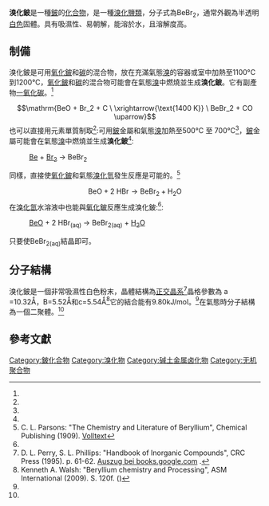 {{chembox
| ImageFile = Beryllium bromide.svg
| ImageSize = 250px
| IUPACName = Beryllium bromide
| SystematicName = 
| OtherNames = 
| Section1 = {{Chembox Identifiers
| CASNo = 7787-46-4
| CASNo_Ref = {{cascite|changed|??}}
|  ChemSpiderID  =  74208
|  InChIKey  =  PBKYCFJFZMEFRS-NUQVWONBAJ
|  PubChem  =  82230
|  SMILES  =  [Be+2].[Br-].[Br-]
|  InChI  =  1/Be.2BrH/h;2*1H/q+2;;/p-2
|  ChemSpiderID_Ref  = {{chemspidercite|correct|chemspider}}|  StdInChI_Ref  = {{stdinchicite|correct|chemspider}}|  StdInChI  =  1S/Be.2BrH/h;2*1H/q+2;;/p-2
|  StdInChIKey_Ref  = {{stdinchicite|correct|chemspider}}|  StdInChIKey  =  PBKYCFJFZMEFRS-UHFFFAOYSA-L
|  ChEBI_Ref  = {{ebicite|correct|EBI}}|  KEGG_Ref  = {{keggcite|correct|kegg}}
}}
| Section2 = {{Chembox Properties
|  Formula = [[鈹|Be]][[溴|Br<sub>2</sub>]]
|  MolarMass = 168.820 g/mol
|  Appearance = 無色白色固體結晶
|  Density = 3.465 g/cm<sup>3</sup> (20 °C)<ref name="Alfa"/>
|  MeltingPt = 508°C <ref name="Alfa"/>
|  SublimationConditions = 473°C <ref name="perry"/>
|  BoilingPt = 520°C<ref name="hand">
{{Citation
 | last = Perry
 | first =Dale L. 
 | last2 =Phillips
 | first2 =Sidney L. 
 | year =1995
 | title =Handbook of Inorganic Compounds
 | publisher =CRC Press
 | pages =61–62
 | isbn =0-8493-8671-3
 | url= http://books.google.com/?id=0fT4wfhF1AsC&pg=PA61&dq=%22beryllium+bromide%22+properties
 | accessdate = 2007-12-10
}}</ref><ref name="Alfa">{{Alfa|42137|Datum=28. May 2010}}</ref>
| Solubility = 高溶解度<ref name="hand"/>
| SolubleOther = 可溶<ref name="lit">
{{Citation
 | last = Parsons
 | first =Charles Lathrop
 | year =1909
 | title =The Chemistry and Literature of Beryllium
 | place =Easton, Pa.
 | publisher =Chemical Publishing
 | pages =21–22
 | url =http://books.google.com/?id=7MxAAAAAIAAJ&pg=PA21&dq=%22beryllium+bromide%22
 | accessdate = 2007-12-10
}}</ref>
|  Solvent =  [[乙醇|乙醇]]
|  pKa = 
|  pKb =
  }}
| Section3 = {{Chembox Structure
|  CrystalStruct = [[正交晶系|正交晶系]]
  }}
| Section4 = {{Chembox Thermochemistry
|  DeltaHf = -2.094 kJ/g
|  Entropy = 9.5395 J/K
|  HeatCapacity = 0.4111 J/g K}}
| Section7 = {{Chembox Hazards
|  Reference =<ref name="GESTIS">{{GESTIS|ZVG=500018|CAS=7787-46-4|Datum=13. März 2011}}.</ref>
|  GHSPictograms = {{Chembox GHSPictograms|06|08|09}}
|  MainHazards = [[鈹中毒|鈹中毒]]
|  RPhrases = {{R49}}-{{R25}}-{{R26}}-{{R36/37/38}}-{{R43}}-{{R48/23}}-{{R51/53}}
|  SPhrases = {{S45}}-{{S53}}-{{S61}}
|  HPhrases = {{H-phrases|350|330|301|372|319|335|315|317|411}}
  }}
| Section8 = {{Chembox Related
|  OtherAnions = [[氟化鈹|氟化鈹]]<br>[[氯化鈹|氯化鈹]]<br>[[碘化鈹|碘化鈹]]
|  OtherCations = [[溴化鎂|溴化鎂]]<br/>[[溴化鈣|溴化鈣]]<br/>[[溴化鍶|溴化鍶]]<br/>[[溴化鋇|溴化鋇]]<br/>[[溴化鐳|溴化鐳]]
  }}
}}
'''溴化鈹'''是一種[[鈹|鈹]]的[[化合物|化合物]]，是一種[[溴化|溴化]][[鹽類|鹽類]]，分子式為BeBr<sub>2</sub>，通常外觀為半透明[[白色|白色]]固體。具有吸濕性、易朝解，能溶於水，且溶解度高。

==制備==
溴化鈹是可用[[氧化鈹|氧化鈹]]和[[碳|碳]]的混合物，放在充滿氣態[[溴|溴]]的容器或室中加熱至1100°C到1200°C，[[氧化鈹|氧化鈹]]和[[碳|碳]]的混合物可能會在氣態[[溴|溴]]中燃燒並生成'''溴化鈹'''。它有副產物[[一氧化碳|一氧化碳]]。<ref name="Walsh"/>
:<math>\mathrm{BeO +  Br_2 + C \ \xrightarrow{\text{1400 K}} \ BeBr_2 + CO \uparrow}</math>
也可以直接用元素單質制取<ref name="perry"/>:可用[[鈹|鈹]]金屬和氣態[[溴|溴]]加熱至500°C 至 700°C<ref name="hand"/>，[[鈹|鈹]]金屬可能會在氣態[[溴|溴]]中燃燒並生成'''溴化鈹'''<ref name="Walsh"/>:
:[[鈹|Be]]  +  [[溴|Br<sub>2</sub>]]  →  BeBr<sub>2</sub>
同樣，直接使[[氧化鈹|氧化鈹]]和氣態[[溴化氫|溴化氫]]發生反應是可能的。<ref name="parsons">C. L. Parsons: "The Chemistry and Literature of Beryllium", Chemical Publishing (1909). [http://www.archive.org/stream/chemistryliterat00parsrich#page/20/mode/2up Volltext]</ref>
:<math>\mathrm{BeO + 2\ HBr \longrightarrow BeBr_2 + H_2O}</math>
在[[溴化氫|溴化氫]]水溶液中也能與[[氧化鈹|氧化鈹]]反應生成溴化鈹:<ref name="lit"/>:
:[[氧化鈹|BeO]]  +  2 HBr<sub>(aq)</sub>  →  BeBr<sub>2(aq)</sub>  +  [[水|H<sub>2</sub>O]]
只要使BeBr<sub>2(aq)</sub>結晶即可。

== 分子結構 ==
溴化鈹是一個非常吸濕性白色粉末，晶體結構為[[正交晶系|正交晶系]]<ref name="perry">D. L. Perry, S. L. Phillips: "Handbook of Inorganic Compounds", CRC Press (1995). p. 61-62. [http://books.google.com/books?id=0fT4wfhF1AsC&pg=PA61&dq=%22beryllium+bromide%22+properties&as_brr=3&sig=NDf7PmjoOd80k5IHspIoSFa2sWI#v=onepage&q=%22beryllium%20bromide%22%20properties&f=false Auszug bei books.google.com] {{Wayback|url=http://books.google.com/books?id=0fT4wfhF1AsC&pg=PA61&dq=%22beryllium+bromide%22+properties&as_brr=3&sig=NDf7PmjoOd80k5IHspIoSFa2sWI#v=onepage&q=%22beryllium%20bromide%22%20properties&f=false |date=20160613151116 }}.</ref>晶格參數為 a =10.32Ǻ，B=5.52Ǻ和c=5.54Ǻ<ref name="Walsh">Kenneth A. Walsh: "Beryllium chemistry and Processing", ASM International (2009). S. 120f. ({{Google Buch|BuchID=3-GbhmSfyeYC|Seite=120}})</ref>它的結合能有9.80kJ/mol。<ref name="perry"/>在氣態時分子結構為一個二聚體。<ref name="Walsh"/>

==參考文獻==
{{Reflist}}

{{鈹化合物}}

[[Category:鈹化合物|Category:鈹化合物]]
[[Category:溴化物|Category:溴化物]]
[[Category:碱土金属卤化物|Category:碱土金属卤化物]]
[[Category:无机聚合物|Category:无机聚合物]]
